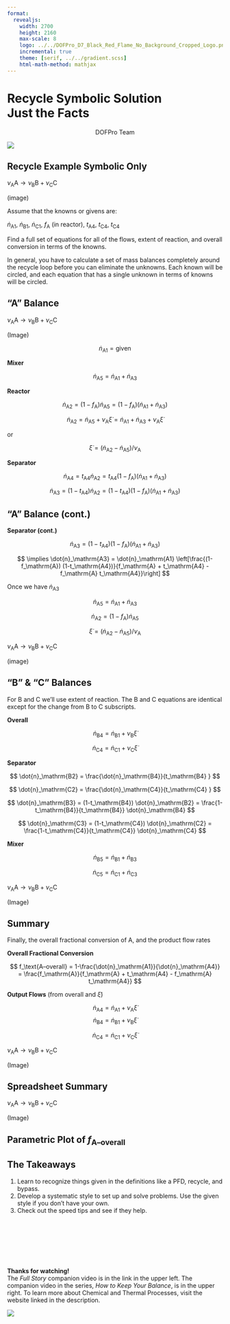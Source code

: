 ```yaml
---
format:
  revealjs:
    width: 2700
    height: 2160
    max-scale: 8
    logo: ../../DOFPro_D7_Black_Red_Flame_No_Background_Cropped_Logo.png
    incremental: true
    theme: [serif, ../../gradient.scss]
    html-math-method: mathjax
---
```


# Recycle Symbolic Solution</br>Just the Facts{.bigbold75}

::: {style="text-align: center;"}
DOFPro Team
:::

![](../../DOFPro_D7_Black_Red_Flame_No_Background_Cropped.png){.absolute left="22%" top="-65%"}

## Recycle Example Symbolic Only

$\nu_\mathrm{A} \mathrm{A} \rightarrow \nu_\mathrm{B} \mathrm{B} + \nu_\mathrm{C} \mathrm{C}$

(image)

Assume that the knowns or givens are:

$\dot{n}_\mathrm{A1}$, $\dot{n}_\mathrm{B1}$, $\dot{n}_\mathrm{C1}$, $f_\mathrm{A}$ (in reactor), $t_\mathrm{A4}$, $t_\mathrm{C4}$, $t_\mathrm{C4}$

Find a full set of equations for all of the flows, extent of reaction, and overall conversion in terms of the knowns.

In general, you have to calculate a set of mass balances completely around the recycle loop before you can eliminate the unknowns. Each known will be circled, and each equation that has a single unknown in terms of knowns will be circled.

## "A" Balance

$\nu_\mathrm{A} \mathrm{A} \rightarrow \nu_\mathrm{B} \mathrm{B} + \nu_\mathrm{C} \mathrm{C}$

(Image)

$$
\dot{n}_\mathrm{A1} = \mathrm{given}
$$

**Mixer**

$$
\dot{n}_\mathrm{A5} = \dot{n}_\mathrm{A1} + \dot{n}_\mathrm{A3}
$$

**Reactor**

$$
\dot{n}_\mathrm{A2} = (1-f_\mathrm{A})\dot{n}_\mathrm{A5} = (1-f_\mathrm{A})(\dot{n}_\mathrm{A1} + \dot{n}_\mathrm{A3})
$$

$$
\dot{n}_\mathrm{A2} = \dot{n}_\mathrm{A5} + \nu_\mathrm{A} \dot{\xi} = \dot{n}_\mathrm{A1} + \dot{n}_\mathrm{A3}+ \nu_\mathrm{A} \dot{\xi} 
$$

or

$$
\dot{\xi} = (\dot{n}_\mathrm{A2} - \dot{n}_\mathrm{A5})/\nu_\mathrm{A}
$$

**Separator**

$$
\dot{n}_\mathrm{A4} = t_\mathrm{A4} \dot{n}_\mathrm{A2} = t_\mathrm{A4} (1-f_\mathrm{A}) (\dot{n}_\mathrm{A1} + \dot{n}_\mathrm{A3})
$$

$$
\dot{n}_\mathrm{A3} = (1-t_\mathrm{A4}) \dot{n}_\mathrm{A2} = (1-t_\mathrm{A4}) (1-f_\mathrm{A}) (\dot{n}_\mathrm{A1} + \dot{n}_\mathrm{A3})
$$

## "A" Balance (cont.)

**Separator (cont.)**

$$
\dot{n}_\mathrm{A3} = (1-t_\mathrm{A4}) (1-f_\mathrm{A}) (\dot{n}_\mathrm{A1} + \dot{n}_\mathrm{A3})
$$

$$
\implies \dot{n}_\mathrm{A3} = \dot{n}_\mathrm{A1} \left[\frac{(1-f_\mathrm{A}) (1-t_\mathrm{A4})}{f_\mathrm{A} + t_\mathrm{A4} - f_\mathrm{A} t_\mathrm{A4}}\right]
$$

Once we have $\dot{n}_\mathrm{A3}$

$$
\dot{n}_\mathrm{A5} = \dot{n}_\mathrm{A1} + \dot{n}_\mathrm{A3}
$$

$$
\dot{n}_\mathrm{A2} = (1-f_\mathrm{A}) \dot{n}_\mathrm{A5}
$$

$$
\dot{\xi} = (\dot{n}_\mathrm{A2} - \dot{n}_\mathrm{A5})/\nu_\mathrm{A}
$$

$\nu_\mathrm{A} \mathrm{A} \rightarrow \nu_\mathrm{B} \mathrm{B} + \nu_\mathrm{C} \mathrm{C}$

(image)

## "B" & "C" Balances

For $\mathrm{B}$ and $\mathrm{C}$ we'll use extent of reaction. The $\mathrm{B}$ and $\mathrm{C}$ equations are identical except for the change from $\mathrm{B}$ to $\mathrm{C}$ subscripts.

**Overall**

$$
\dot{n}_\mathrm{B4} = \dot{n}_\mathrm{B1} + \nu_\mathrm{B} \dot{\xi}
$$

$$
\dot{n}_\mathrm{C4} = \dot{n}_\mathrm{C1} + \nu_\mathrm{C} \dot{\xi}
$$

**Separator**

$$
\dot{n}_\mathrm{B2} = \frac{\dot{n}_\mathrm{B4}}{t_\mathrm{B4} }
$$

$$
\dot{n}_\mathrm{C2} = \frac{\dot{n}_\mathrm{C4}}{t_\mathrm{C4} }
$$

$$
\dot{n}_\mathrm{B3} = (1-t_\mathrm{B4}) \dot{n}_\mathrm{B2} = \frac{1-t_\mathrm{B4}}{t_\mathrm{B4}} \dot{n}_\mathrm{B4}
$$

$$
\dot{n}_\mathrm{C3} = (1-t_\mathrm{C4}) \dot{n}_\mathrm{C2} = \frac{1-t_\mathrm{C4}}{t_\mathrm{C4}} \dot{n}_\mathrm{C4}
$$

**Mixer**

$$
\dot{n}_\mathrm{B5} = \dot{n}_\mathrm{B1} + \dot{n}_\mathrm{B3}
$$

$$
\dot{n}_\mathrm{C5} = \dot{n}_\mathrm{C1} + \dot{n}_\mathrm{C3}
$$

$\nu_\mathrm{A} \mathrm{A} \rightarrow \nu_\mathrm{B} \mathrm{B} + \nu_\mathrm{C} \mathrm{C}$

(Image)

## Summary

Finally, the overall fractional conversion of $\mathrm{A}$, and the product flow rates

**Overall Fractional Conversion**

$$
f_\text{A–overall} = 1-\frac{\dot{n}_\mathrm{A1}}{\dot{n}_\mathrm{A4}} = \frac{f_\mathrm{A}}{f_\mathrm{A} + t_\mathrm{A4} - f_\mathrm{A} t_\mathrm{A4}}
$$

**Output Flows** (from overall and $\dot{\xi}$)

$$
\dot{n}_\mathrm{A4} = \dot{n}_\mathrm{A1} + \nu_\mathrm{A} \dot{\xi}
$$
$$
\dot{n}_\mathrm{B4} = \dot{n}_\mathrm{B1} + \nu_\mathrm{B} \dot{\xi}
$$

$$
\dot{n}_\mathrm{C4} = \dot{n}_\mathrm{C1} + \nu_\mathrm{C} \dot{\xi}
$$

$\nu_\mathrm{A} \mathrm{A} \rightarrow \nu_\mathrm{B} \mathrm{B} + \nu_\mathrm{C} \mathrm{C}$

(Image)

## Spreadsheet Summary

$\nu_\mathrm{A} \mathrm{A} \rightarrow \nu_\mathrm{B} \mathrm{B} + \nu_\mathrm{C} \mathrm{C}$

(Image)

## Parametric Plot of $f_\text{A–overall}$

## The Takeaways

1. Learn to recognize things given in the definitions like a PFD, recycle, and bypass.
2. Develop a systematic style to set up and solve problems. Use the given style if you don’t have your own.
3. Check out the speed tips and see if they help.



#

::: {.centered}
 </br></br></br></br></br>**Thanks for watching!** </br> The *Full Story* companion video is in the link in the upper left. The companion video in the series, *How to Keep Your Balance*, is in the upper right. To learn more about Chemical and Thermal Processes, visit the website linked in the description.
:::

![](../../DOFPro_D7_Black_Red_Flame_No_Background_Cropped.png){.absolute left="20%" top="100%"}